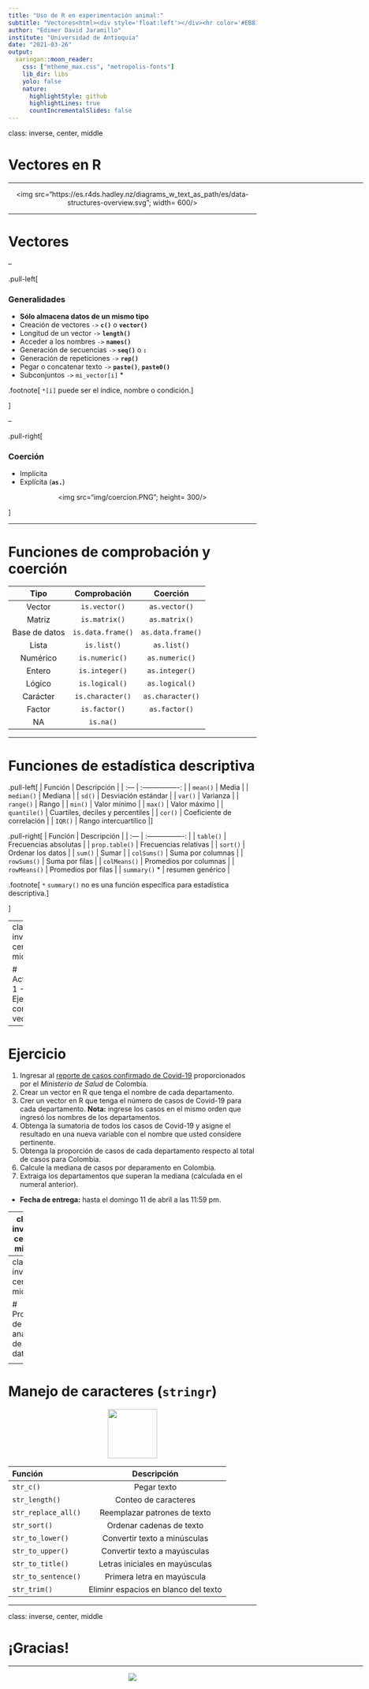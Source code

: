 ```yaml
---
title: "Uso de R en experimentación animal:"
subtitle: "Vectores<html><div style='float:left'></div><hr color='#EB811B' size=1px width=800px></html>"
author: "Edimer David Jaramillo"
institute: "Universidad de Antioquia"
date: "2021-03-26"
output:
  xaringan::moon_reader:
    css: ["mtheme_max.css", "metropolis-fonts"]
    lib_dir: libs
    yolo: false
    nature:
      highlightStyle: github
      highlightLines: true
      countIncrementalSlides: false
---
```


class: inverse, center, middle

# Vectores en R
<html><div style='float:left'></div><hr color='#EB811B' size=1px width=720px></html> 

<center>
<img src="https://es.r4ds.hadley.nz/diagrams_w_text_as_path/es/data-structures-overview.svg"; width= 600/>
</center>

---

# Vectores

--

.pull-left[

### Generalidades

- **Sólo almacena datos de un mismo tipo**
- Creación de vectores `->` **`c()`** o **`vector()`**
- Longitud de un vector `->` **`length()`** 
- Acceder a los nombres `->` **`names()`** 
- Generación de secuencias `->` **`seq()`** o **`:`**
- Generación de repeticiones `->` **`rep()`**
- Pegar o concatenar texto `->` **`paste()`**, **`paste0()`** 
- Subconjuntos `->` `mi_vector[i]` *

.footnote[
`*[i]` puede ser el índice, nombre o condición.
]

]

--

.pull-right[

### Coerción


- Implícita 
- Explícita (**`as.`**)

<center>
<img src="img/coercion.PNG"; height= 300/>
</center>

]

---

# Funciones de comprobación y coerción

| Tipo | Comprobación | Coerción |
| :---: | :----: | :----: |
| Vector | `is.vector()` | `as.vector()` |
| Matriz | `is.matrix()` | `as.matrix()` |
| Base de datos | `is.data.frame()` | `as.data.frame()` |
| Lista | `is.list()`| `as.list()` |
| Numérico | `is.numeric()` | `as.numeric()` |
| Entero | `is.integer()` | `as.integer()` |
| Lógico | `is.logical()`| `as.logical()` |
| Carácter | `is.character()`| `as.character()` |
| Factor | `is.factor()`| `as.factor()` |
| NA | `is.na()` |  |

---

# Funciones de estadística descriptiva

.pull-left[
| Función | Descripción |
| :--- | :----------------: |
| `mean()` | Media |
| `median()` | Mediana |
| `sd()` | Desviación estándar |
| `var()` | Varianza |
| `range()` | Rango |
| `min()` | Valor mínimo |
| `max()` | Valor máximo |
| `quantile()` | Cuartiles, deciles y percentiles |
| `cor()` | Coeficiente de correlación |
| `IQR()` | Rango intercuartílico |
]

.pull-right[
| Función | Descripción |
| :--- | :----------------: |
| `table()` | Frecuencias absolutas |
| `prop.table()` | Frecuencias relativas |
| `sort()` | Ordenar los datos |
| `sum()` | Sumar |
| `colSums()` | Suma por columnas |
| `rowSums()` | Suma por filas |
| `colMeans()` | Promedios por columnas |
| `rowMeans()` | Promedios por filas |
| `summary()` * | resumen genérico |

.footnote[
`*` `summary()` no es una función específica para estadística descriptiva.
]

]



---
class: inverse, center, middle

# Actividad 1 - Ejercicio con vectores
<html><div style='float:left'></div><hr color='#EB811B' size=1px width=720px></html>

---

# Ejercicio 

1. Ingresar al [reporte de casos confirmado de Covid-19](https://www.minsalud.gov.co/salud/publica/PET/Paginas/Covid-19_copia.aspx) proporcionados por el *Ministerio de Salud* de Colombia.
2. Crear un vector en R que tenga el nombre de cada departamento.
3. Crer un vector en R que tenga el número de casos de Covid-19 para cada departamento. **Nota:** ingrese los casos en el mismo orden que ingresó los nombres de los departamentos.
4. Obtenga la sumatoria de todos los casos de Covid-19 y asigne el resultado en una nueva variable con el nombre que usted considere pertinente.
5. Obtenga la proporción de casos de cada departamento respecto al total de casos para Colombia.
6. Calcule la mediana de casos por deparamento en Colombia.
7. Extraiga los departamentos que superan la mediana (calculada en el numeral anterior).

- **Fecha de entrega:** hasta el domingo 11 de abril a las 11:59 pm.

---
class: inverse, center, middle

# `tidyverse`
<html><div style='float:left'></div><hr color='#EB811B' size=1px width=720px></html>

<center>
<img src = "https://soka.gitlab.io/blog/post/2019-10-06-r-tidyverse-intro/images/hex-tidyverse.png"  width = 450 />
</center>

---
class: inverse, center, middle

# Proceso de análisis de datos
<html><div style='float:left'></div><hr color='#EB811B' size=1px width=720px></html>

<center>
<img src = "https://es.r4ds.hadley.nz/diagrams_w_text_as_path/es/data-science.svg"  width = 950 />
</center>


---

# Manejo de caracteres (`stringr`) 

<center>
<img src = "https://stringr.tidyverse.org/logo.png" width = 100/>
</center>

| Función | Descripción |
| :--- | :----------------: |
| `str_c()` | Pegar texto |
| `str_length()` | Conteo de caracteres |
| `str_replace_all()` | Reemplazar patrones de texto |
| `str_sort()` | Ordenar cadenas de texto |
| `str_to_lower()` | Convertir texto a minúsculas |
| `str_to_upper()` | Convertir texto a mayúsculas |
| `str_to_title()` | Letras iniciales en mayúsculas  |
| `str_to_sentence()` | Primera letra en mayúscula |
| `str_trim()` | Eliminr espacios en blanco del texto |


---
class: inverse, center, middle

# ¡Gracias!

<html><div style='float:left'></div><hr color='#EB811B' size=1px width=720px></html> 

<center>
<img src="img/gracias.gif"/>
</center>

